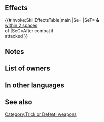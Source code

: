{{Weapon Infobox
|tagid=SID_ゴーストの魔道書
|weaponType=Green Tome
|might=8
|range=2
|effect=After combat, if unit attacked, converts bonuses on foes within 2 spaces of target into penalties through their next actions.
|cost=200
|exclusive=0
|userVersion1=Closed
|userVersion2=Open
|statModifiers=0,8,0,0,0
|next=Spectral Tome+
|promotionRarity=5
|promotionTier=1
|required=Elwind
|properties=
}}
==Effects==
{{#invoke:SkillEffectsTable|main
|Se={{SEt|Panic}}
|SeT={{Tgt|Target Foe}} '''&''' {{Tgt|Foes}}<br>[[within 2 spaces]]<br>of {{Tgt|Target Foe}}
|SeC=After combat if<br>{{Tgt|Unit}} attacked
}}

==Notes==
{{IfUnitAttacked}}
{{Panic}}
==List of owners==
{{Skill Hero List}}
==In other languages==
{{OtherLanguages
|japanese=ゴーストの魔道書
|german=Spektralbuch
|spanishEU=Grim. espectral
|spanishLA=Grim. espectral
|french=Tome spectral
|italian=Tomo spettrale
|chineseTW=惡靈魔道書
|portuguese=Tomo espectral
}}
==See also==
{{See also skills|cond=Description LIKE '%if unit attacked%bonuses%into%penalties%' AND Description NOT LIKE '%【Null Panic】%' AND Exclusive='1'}}
{{Weapons Navbox}}
[[Category:Trick or Defeat! weapons]]